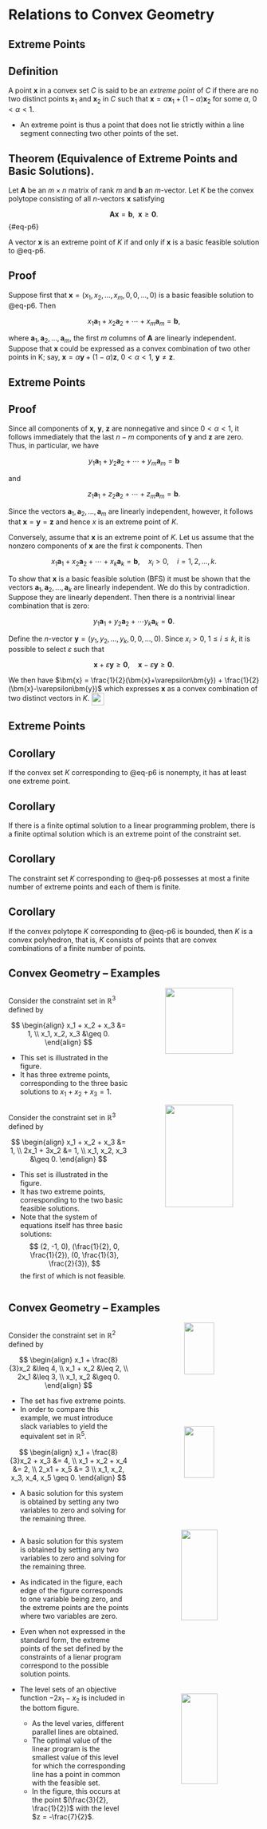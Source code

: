 # Relations to Convex Geometry

## Extreme Points {.smaller}

::: {.callout-tip icon=false}
## Definition
A point $\bm{x}$ in a convex set $C$ is said to be an _extreme point_ of $C$ if
there are no two distinct points $\bm{x}_1$ and $\bm{x}_2$ in $C$ such that
$\bm{x} = \alpha \bm{x}_1 + (1-\alpha)\bm{x}_2$ for some $\alpha$, $0 < \alpha <
1$.
:::

* An extreme point is thus a point that does not lie strictly within a line
segment connecting two other points of the set.

::: {.callout-tip icon=false}
## Theorem (Equivalence of Extreme Points and Basic Solutions).
Let $\bm{A}$ be an $m \times n$ matrix of rank $m$ and $\bm{b}$ an $m$-vector.
Let $K$ be the convex polytope consisting of all $n$-vectors $\bm{x}$ satisfying 

$$ \bm{Ax} = \bm{b}, \;\; \bm{x} \geq \bm{0}. $$ {#eq-p6}

A vector $\bm{x}$ is an extreme point of $K$ if and only if $\bm{x}$ is a basic
feasible solution to @eq-p6.
:::

::: {.callout-note icon=false}
## Proof
Suppose first that $\bm{x} = (x_1, x_2, \ldots, x_m, 0, 0, \ldots, 0)$ is a
basic feasible solution to @eq-p6. Then 

$$ x_1 \bm{a}_1 + x_2\bm{a}_2 + \cdots + x_m\bm{a}_m = \bm{b}, $$ 

where $\bm{a}_1, \bm{a}_2, \ldots, \bm{a}_m$, the first $m$ columns of $\bm{A}$
are linearly independent. Suppose that $\bm{x}$ could be expressed as a convex
combination of two other points in K; say, $\bm{x} = \alpha \bm{y} +
(1-\alpha)\bm{z}$, $0 < \alpha < 1$, $\bm{y} \neq \bm{z}$.
:::


## Extreme Points {.smaller}

::: {.callout-note icon=false}
## Proof
Since all components of $\bm{x}$, $\bm{y}$, $\bm{z}$ are nonnegative and since
$0 < \alpha < 1$, it follows immediately that the last $n-m$ components of
$\bm{y}$ and $\bm{z}$ are zero. Thus, in particular, we have 

$$ y_1\bm{a}_1 + y_2\bm{a}_2 + \cdots + y_m\bm{a}_m = \bm{b} $$

and 

$$ z_1\bm{a}_1 + z_2\bm{a}_2 + \cdots + z_m\bm{a}_m = \bm{b}. $$

Since the vectors $\bm{a}_1, \bm{a}_2, \ldots, \bm{a}_m$ are linearly
independent, however, it follows that $\bm{x} = \bm{y} = \bm{z}$ and hence $x$
is an extreme point of $K$.

Conversely, assume that $\bm{x}$ is an extreme point of $K$. Let us assume that
the nonzero components of $\bm{x}$ are the first $k$ components. Then

$$ x_1\bm{a}_1 + x_2\bm{a}_2 + \cdots + x_k\bm{a}_k = \bm{b}, \quad x_i > 0,
\quad i = 1, 2, \ldots, k. $$

To show that $\bm{x}$ is a basic feasible solution (BFS) it must be shown that
the vectors $\bm{a}_1, \bm{a}_2, \ldots, \bm{a}_k$ are linearly independent. We
do this by contradiction. Suppose they are linearly dependent. Then there is a
nontrivial linear combination that is zero: 

$$ y_1\bm{a}_1 + y_2\bm{a}_2 + \cdots y_k\bm{a}_k = \bm{0}. $$

Define the $n$-vector $\bm{y} = (y_1, y_2, \ldots, y_k, 0, 0, \ldots, 0)$. Since
$x_i > 0$, $1 \leq i \leq k$, it is possible to select $\varepsilon$ such that 

$$ \bm{x} + \varepsilon \bm{y} \geq \bm{0}, \quad \bm{x} - \varepsilon \bm{y}
\geq \bm{0}. $$


We then have $\bm{x} = \frac{1}{2}(\bm{x}+\varepsilon\bm{y}) +
\frac{1}{2}(\bm{x}-\varepsilon\bm{y})$ which expresses $\bm{x}$ as a convex
combination of two distinct vectors in $K$. <img src="contents/assets/66x71.png"
width=25mm style="vertical-align:middle" />
:::


## Extreme Points {.smaller}

::: {.callout-tip icon=false}
## Corollary
If the convex set $K$ corresponding to @eq-p6 is nonempty, it has at least one
extreme point.
:::

::: {.callout-tip icon=false}
## Corollary
If there is a finite optimal solution to a linear programming problem, there is
a finite optimal solution which is an extreme point of the constraint set.
:::

::: {.callout-tip icon=false}
## Corollary
The constraint set $K$ corresponding to @eq-p6 possesses at most a finite number
of extreme points and each of them is finite.
:::

::: {.callout-tip icon=false}
## Corollary
If the convex polytope $K$ corresponding to @eq-p6 is bounded, then $K$ is a
convex polyhedron, that is, $K$ consists of points that are convex combinations
of a finite number of points.
:::

## Convex Geometry &#8211; Examples {.smaller}

::: {.r-stack}

:::: {.columns .fragment .fade-out}

::: {.column width="50%"}

::: {.callout-important appearance="minimal"}
Consider the constraint set in $\mathbb{R}^3$ defined by

$$
\begin{align}
x_1 + x_2 + x_3 &= 1, \\
x_1, x_2, x_3 &\geq 0.
\end{align}
$$

* This set is illustrated in the figure.
* It has three extreme points, corresponding to the three basic solutions to
$x_1 + x_2 + x_3 = 1$.
:::

:::

::: {.column width="50%"}
<center><img src="contents/assets/ex1_feasible.png" width="75%" /></center>
:::

::::


:::: {.columns .fragment .fade-in}

::: {.column width="50%"}

::: {.callout-important appearance="minimal"}
Consider the constraint set in $\mathbb{R}^3$ defined by

$$
\begin{align}
x_1 + x_2 + x_3 &= 1, \\
2x_1 + 3x_2 &= 1, \\
x_1, x_2, x_3 &\geq 0.
\end{align}
$$

* This set is illustrated in the figure.
* It has two extreme points, corresponding to the two basic feasible solutions.
* Note that the system of equations itself has three basic solutions:
$$ (2, -1, 0), (\frac{1}{2}, 0, \frac{1}{2}), (0, \frac{1}{3}, \frac{2}{3}), $$
the first of which is not feasible.
:::

:::

::: {.column width="50%"}
<center><img src="contents/assets/ex2_feasible.png" width="75%" /></center>
:::

::::

:::


## Convex Geometry &#8211; Examples {.smaller}

::: {.r-stack}

:::: {.columns .fragment .fade-out}

::: {.column width="50%"}



::: {.callout-important appearance="minimal"}
Consider the constraint set in $\mathbb{R}^2$ defined by

$$
\begin{align}
x_1 + \frac{8}{3}x_2 &\leq 4, \\
x_1 + x_2 &\leq 2, \\
2x_1 &\leq 3, \\
x_1, x_2 &\geq 0.
\end{align}
$$

* The set has five extreme points.
* In order to compare this example, we must introduce slack variables to yield
the equivalent set in $\mathbb{R}^5$.

$$
\begin{align}
x_1 + \frac{8}{3}x_2 + x_3 &= 4, \\
x_1 + x_2 + x_4 &= 2, \\
2_x1 + x_5 &= 3 \\
x_1, x_2, x_3, x_4, x_5 \geq 0.
\end{align}
$$
:::

::: {.callout-important appearance="minimal"}

* A basic solution for this system is obtained by setting any two variables to
zero and solving for the remaining three.
:::


:::


::: {.column width="50%"}
<center><img src="contents/assets/ex3_feasible1.png" width="50%" /></center>

<center><img src="contents/assets/ex3_feasible2.png" width="50%" /></center>
:::

::::


:::: {.columns .fragment}

::: {.column width="50%"}

::: {.callout-important appearance="minimal"}

* A basic solution for this system is obtained by setting any two variables to
zero and solving for the remaining three.

* As indicated in the figure, each edge of the figure corresponds to one
variable being zero, and the extreme points are the points where two variables
are zero.
:::

::: {.callout-warning appearance="minimal"}
* Even when not expressed in the standard form, the extreme points of the set
defined by the constraints of a lienar program correspond to the possible
solution points.

* The level sets of an objective function $-2x_1 - x_2$ is included in the
bottom figure.
  - As the level varies, different parallel lines are obtained.
  - The optimal value of the linear program is the smallest value of this level
    for which the corresponding line has a point in common with the feasible
    set.
  - In the figure, this occurs at the point $(\frac{3}{2}, \frac{1}{2})$ with
    the level $z = -\frac{7}{2}$.
:::


:::


::: {.column width="50%"}
<center><img src="contents/assets/ex3_feasible1.png" width="55%" /></center>

<center><img src="contents/assets/ex3_feasible2.png" width="55%" /></center>
:::

::::


:::
